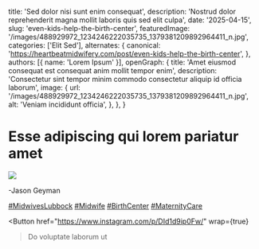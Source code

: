   title: 'Sed dolor nisi sunt enim consequat',
  description: 'Nostrud dolor reprehenderit magna mollit laboris quis sed elit culpa',
  date: '2025-04-15',
  slug: 'even-kids-help-the-birth-center',
  featuredImage: '/images/488929972_1234246222035735_1379381209892964411_n.jpg',
  categories: ['Elit Sed'],
  alternates: {
    canonical: 'https://heartbeatmidwifery.com/post/even-kids-help-the-birth-center',
  },
  authors: [{ name: 'Lorem Ipsum' }],
  openGraph: {
    title: 'Amet eiusmod consequat est consequat anim mollit tempor enim',
    description: 'Consectetur sint tempor minim commodo consectetur aliquip id officia laborum',
    image: {
      url: '/images/488929972_1234246222035735_1379381209892964411_n.jpg',
      alt: 'Veniam incididunt officia',
    },
  },
}


# Esse adipiscing qui lorem pariatur amet

<Image
  src="/images/488929972_1234246222035735_1379381209892964411_n.jpg"
  size="large"
  wrap={true}
/>

-Jason Geyman

[#MidwivesLubbock](https://www.instagram.com/explore/tags/midwiveslubbock/) [#Midwife](https://www.instagram.com/explore/tags/midwife/) [#BirthCenter](https://www.instagram.com/explore/tags/birthcenter/) [#MaternityCare](https://www.instagram.com/explore/tags/maternitycare/)

<Button
  href="https://www.instagram.com/p/DId1d9ip0Fw/"
  wrap={true}
>Do voluptate laborum ut</Button>
